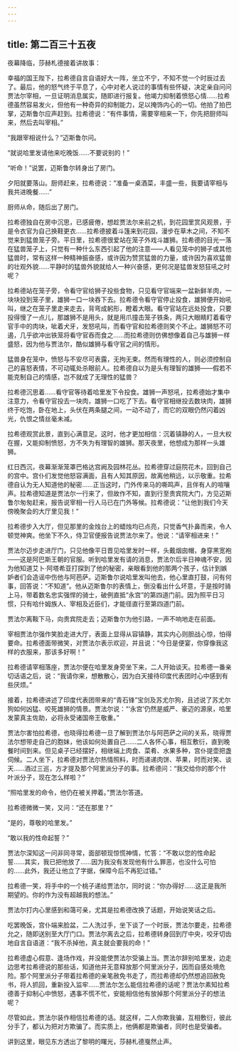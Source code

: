 ```yaml
---
---
---
```

title: 第二百三十五夜
---






夜幕降临，莎赫札德接着讲故事：





幸福的国王陛下，拉希德自言自语好大一阵，坐立不宁，不知不觉一个时辰过去了。最后，他的怒气终于平息了，心中对老人说过的事情有些怀疑，决定亲自问问贾法尔宰相，一旦证明消息属实，随即进行报复。他竭力抑制着愤怒心情……拉希德虽然容易发火，但他有一种奇异的抑制能力，足以掩饰内心的一切。他拍了拍巴掌，迈斯鲁尔应声赶到。拉希德说：“有件事情，需要宰相来一下，你先把厨师叫来，然后去叫宰相。”

“我跟宰相说什么？”迈斯鲁尔问。

“就说哈里发请他来吃晚饭……不要说别的！”

“听命！”说罢，迈斯鲁尔转身出了房门。

夕阳就要落山。厨师赶来，拉希德说：“准备一桌酒菜，丰盛一些，我要请宰相与我共进晚餐……”

厨师从命，随后出了房门。

拉希德独自在房中沉思，已感疲倦，想趁贾法尔来前之机，到花园里赏风观景，于是令衣官为自己换鞋更衣……拉希德披着斗篷来到花园，漫步在草木之间，不知不觉来到猛兽笼子旁。平日里，拉希德很爱站在笼子外戏斗雄狮。拉希德的目光一落在猛兽笼子上，只觉有一种什么东西引起了他的注意——人看见笼中的狮子或其他猛兽时，常有这样一种精神振奋感，或许因为赞赏猛兽的力量，或许因为喜欢猛兽的壮观外貌……平静时的猛兽外貌就给人一种兴奋感，更何况是猛兽发怒狂吼之时呢？

拉希德站在笼子旁，令看守官给狮子投些食物，只见看守官端来一盆新鲜羊肉，一块块投到笼子里，雄狮一口一块吞下去。拉希德令看守官停止投食，雄狮便开始吼叫，继之在笼子里走来走去，背弯成躬形，瞪着大眼。看守官站在远处投食，只要投得慢了一点儿，那雄狮不是用头，就是用爪撞击笼子铁条，两只大眼睛盯着看守官手中的肉块，呲着犬牙，发怒吼叫，而看守官和拉希德则笑个不止。雄狮怒不可遏，几乎欲冲出铁笼将看守官吞而食之……而拉希德则仿佛想像着自己与雄狮一样盛怒，因为他与贾法尔，酷似雄狮与看守官之间的情形。

猛兽身在笼中，愤怒与不安尽可表露，无拘无束。然而有理性的人，则必须控制自己的喜怒表情，不可动辄处杀眼前人。拉希德自以为是头有理智的雄狮——假若不能克制自己的情感，岂不就成了无理性的猛兽？

拉希德沉思着……看守官等待着哈里发下令投食。雄狮一声怒吼，拉希德始才集中注意力，令看守官投去一块肉，雄狮一口吃了下去。看守官相继投去数块肉，雄狮终于吃饱，卧在地上，头伏在两条腿之间，一动不动了，而它的双眼仍然闪着凶光，仇恨之情丝毫未减。

拉希德观赏此景，直到心满意足。这时，他才更加相信：沉着镇静的人，一旦大权在握，又能抑制愤怒，方不失为有理智的雄狮。那天夜里，他想成为那样一头雄狮。

红日西沉，夜幕渐渐笼罩巴格达宫阙及园林花丛。拉希德穿过庭院花木，回到自己的宫中。宫仆们发觉他怒容满面，且有人知其原因，故离他稍远，以示敬重。拉希德自认为无人知道他的秘密……正当这时，门外传来马的嘶鸣声，且伴有人的喧嚷声。拉希德知道是贾法尔一行来了，但故作不知，直到行至贵宾院大门，方见迈斯鲁尔匆匆赶来，报告说宰相一行人马已在门外等候。拉希德说：“让他到我们今天傍晚聚会的大厅里见我！”

拉希德步入大厅，但见那里的金烛台上的蜡烛均已点亮，只觉香气扑鼻而来，令人顿觉神爽。他坐下不久，侍卫官便报告说贾法尔来了。他说：“请宰相进来！”

贾法尔迈步走进厅门，只见他像平日晋见哈里发时一样，头戴烟囱帽，身穿黑宽袍——这是阿巴斯王朝的官服。听到哈里发有请的消息，贾法尔后半日神魂不安，因为他知道艾卜·阿塔希亚打探到了他的秘密，亲眼看到他的那两个孩子，估计到嫉妒者们会造谣中伤他与阿芭萨。迈斯鲁尔说哈里发叫他去，他心里直打鼓，问有何事，回答说：“不知道”。他从迈斯鲁尔的表情上，倒没看出什么坏意，于是按时骑上马，带着数名忠实强悍的骑士，破例直抵“永宫”的第四道门前。因为照平日习惯，只有哈什姆族人、宰相及近臣们，才能径直行至第四道门前。

贾法尔离鞍下马，向贵宾院走去；迈斯鲁尔为他引路，一声不响地走在前面。

宰相贾法尔强作笑脸走进大厅，表面上显得从容镇静，其实内心则胆战心惊，怕得要命。拉希德面带微笑，对贾法尔表示欢迎，并且说：“今日是便宴，你穿像我这样的衣服来，那该多好啊！”

拉希德请宰相落座，贾法尔便在哈里发身旁坐下来，二人开始谈天。拉希德一番亲切话语之后，说：“我请你来，想散散心，因为白天接待印度代表团时心中感到有些厌烦。”

接着，拉希德讲述了印度代表团带来的“青石锋”宝剑及苏尤尔狗，且述说了苏尤尔狗如何凶猛、咬死雄狮的情景。贾法尔说：“‘永宫’仍然是威严、豪迈的源泉，哈里发蒙真主佐助，必将永受诸国帝王敬重。”

贾法尔害怕拉希德，也晓得拉希德一旦了解到贾法尔与阿芭萨之间的关系，晓得贾法尔想带走自己的胞妹，他该如何处置自己……二人各怀心事，相互敷衍，直到晚餐时间到来。但见桌子已经摆好，相继端上肉食、菜肴、水果多种，宫仆提壶把盏伺候。二人坐下，拉希德对贾法尔热情照料，时而递递肉饼、苹果，时而对笑、谈天……酒过三巡，方才提及那个阿里派分子的事。拉希德问：“我交给你的那个什叶派分子，现在怎么样啦？”

“照哈里发的命令，他仍在被关押着。”贾法尔答道。

拉希德微微一笑，又问：“还在那里？”

“是的，尊敬的哈里发。”

“敢以我的性命起誓？”

贾法尔深知这一问非同寻常，面部顿现惊慌神情，忙答：“不敢以您的性命起誓……其实，我已把他放了……因为我没有发现他有什么罪恶，也没什么可怕的……此外，我还让他立了字据，保障今后不再犯过错。”

拉希德一笑，将手中的一个桃子递给贾法尔，同时说：“你办得好……这正是我所期望的。你的作为没有超越我的想法。”

贾法尔打内心里感到和蔼可亲，尤其是拉希德改换了话题，开始说笑话之后。

吃罢晚饭，宫仆端来脸盆，二人洗过手，坐下谈了一个时辰，贾法尔要走，拉希德允之，随即送别至大厅门口。贾法尔离去之后，拉希德转身回到厅中央，咬牙切齿地自言自语道：“我不杀掉他，真主就会要我的命！”

拉希德虚心假意、逢场作戏，并没能使贾法尔受骗上当。贾法尔辞别哈里发，边走边思考拉希德说的那些话，知道他并无意释放那个阿里派分子，因而自感处境危险。那个阿里派分子带着拉希德的亲笔赦免书走了，而拉希德却仍然想追回赦免书，将人抓回，重新投入监牢……贾法尔怎么能信拉希德的话呢？贾法尔素知拉希德善于抑制心中愤怒，遇事不慌不忙，安能相信他有放掉那个阿里派分子的想法呢？

尽管如此，贾法尔装作相信拉希德的话。就这样，二人你欺我骗，互相敷衍，彼此分手了，都认为把对方欺骗了。而实质上，他俩都是欺骗者，同时也是受骗者。





讲到这里，眼见东方透出了黎明的曙光，莎赫札德戛然止声。